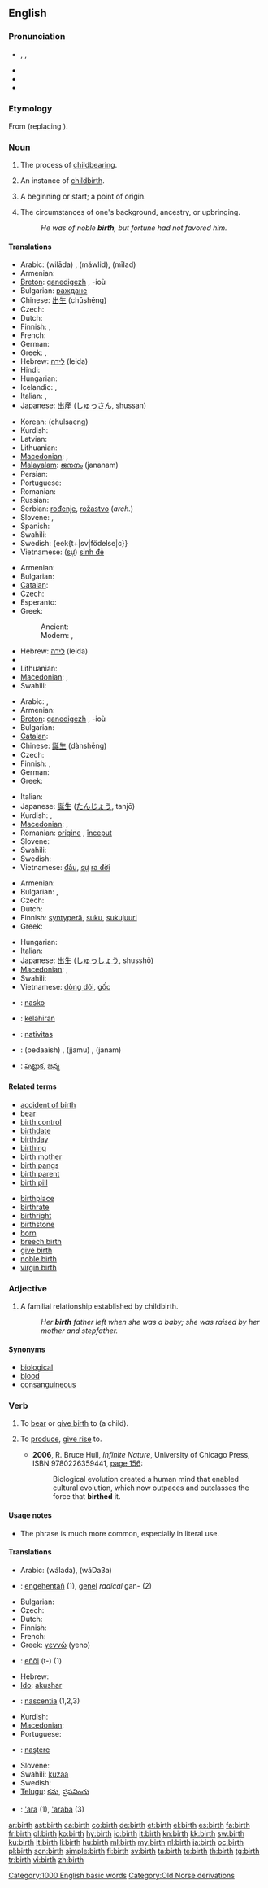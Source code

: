 {{wikipedia|birth (disambiguation)}}
==English==

===Pronunciation===
* {{enPR|bû(r)th}}, {{IPA|/bɜː(ɹ)θ/}}, {{SAMPA|/b3:(r)T/}}
* {{audio|en-us-birth.ogg|Audio (US)}}
* {{rhymes|ɜː(r)θ}}
* {{homophones|berth}}

===Etymology===
{{rfv-sense}} From {{etyl|non}} {{term|byrðr|lang=non}} (replacing {{etyl|ang}} {{term|gebyrd|lang=ang}}).

===Noun===
{{wikipedia}}
{{en-noun|s|-}}

# {{uncountable}} The process of [[childbearing]].
# {{countable}} An instance of [[childbirth]].
# {{countable}} A beginning or start; a point of origin.
# {{uncountable}} The circumstances of one's background, ancestry, or upbringing.
#: ''He was of noble '''birth''', but fortune had not favored him.''

====Translations====
{{trans-top|process of childbearing}}
* Arabic: {{Arab|[[ولادة]]}} (wilāda) {{f}}, {{Arab|[[مولد]]}} (máwlid), {{Arab|[[ميلاد]]}} (mīlad)
* Armenian: {{t-|hy|ծնունդ|tr=çnund}}
* [[Breton]]: [[ganedigezh]] {{f}}, -ioù {{p}}
* Bulgarian: [[раждане]] {{n}}
* Chinese: [[出生]] (chūshēng)
* Czech: {{t-|cs|porod|m}}
* Dutch: {{t+|nl|geboorte|f}}
* Finnish: {{t-|fi|synnyttäminen}}, {{t+|fi|lisääntyminen}}
* French: {{t+|fr|naissance|f}}
* German: {{t+|de|Geburt|f}}
* Greek: {{t+|el|γέννα|f|tr=génna}}, {{t|el|τοκετός|m|tr=toketós}}
* Hebrew: [[לידה]] (leida) {{f}}
* Hindi: {{t+|hi|जन्म|m|xs=Hindi}}
* Hungarian: {{t+|hu|szülés}}
* Icelandic: {{t|is|fæðing|f}}, {{t|is|hingaðburður|m}}
* Italian: {{t+|it|nascita|f}}, {{t+|it|parto|m}}
* Japanese: [[出産]] ([[しゅっさん]], shussan)
{{trans-mid}}
* Korean: {{t|ko|출생}} (chulsaeng)
* Kurdish: {{ku-Arab|[[له‌دایکبوون]]}}
* Latvian: {{t|lv| dzemdēšana;  dzemdības}}
* Lithuanian: {{t|lt|gimdymas|m}}
* [[Macedonian]]: {{t|mk|породување|n|tr=porodúvanje}},  {{t|mk|раѓање|n|tr=ráǵanje}}
* [[Malayalam]]: [[ജനനം]] (jananam)
* Persian: {{t+|fa|تولد}}
* Portuguese: {{t+|pt|nascimento}}
* Romanian: {{t+|ro|naştere|f}}
* Russian: {{t+|ru|рождение|n|tr=roždénije}}
* Serbian: [[rođenje]], [[rožastvo]] (''arch.'')
* Slovene: {{t+|sl|rojstvo|n}}, {{t+|sl|porod|m}}
* Spanish: {{t+|es|nacimiento|m}}
* Swahili: {{t+|sw|zaa|xs=Swahili}}
* Swedish: {eek{t+|sv|födelse|c}}
* Vietnamese: ([[sự]]) [[sinh đẻ]]
{{trans-bottom}}

{{trans-top|instance of childbirth}}
* Armenian: {{t-|hy|ծնունդ|tr=çnund}}
* Bulgarian: {{t|bg|раждане|n}}
* [[Catalan]]: {{t+|ca|part|m}}
* Czech: {{t-|cs|narození|n}}
* Esperanto: {{t-|eo|naskiĝo|xs=Esperanto}}
* Greek:
*: Ancient: {{tø|grc|τοκετός|tr=toketos|sc=polytonic}}
*: Modern: {{t+|el|γέννα|f|tr=génna}}, {{t|el|τοκετός|m|tr=toketós}}
{{trans-mid}}
* Hebrew: [[לידה]] (leida) {{f}}
* {{trreq|Latin}}
* Lithuanian: {{t|lt|gimimas|m}}
* [[Macedonian]]: {{t|mk|породување|n|tr=porodúvanje}},  {{t|mk|раѓање|n|tr=ráǵanje}}
* Swahili: {{t+|sw|zaliwa|xs=Swahili}}
{{trans-bottom}}

{{trans-top|beginning or start; a point of origin}}
* Arabic: {{t-|ar|ولادة|f|tr=wilāda}}, {{t-|ar|بداية|f}}
* Armenian: {{t-|hy|սկիզբ|tr=skizb}}
* [[Breton]]: [[ganedigezh]] {{f}}, -ioù {{p}}
* Bulgarian: {{t+|bg|начало|n}}
* [[Catalan]]: {{t+|ca|part|m}}
* Chinese: [[誕生]] (dànshēng)
* Czech: {{t-|cs|zrod|m}}
* Finnish: {{t+|fi|alku}}, {{t+|fi|syntymä}}
* German: {{t+|de|Geburt|f}}
* Greek: {{t+|el|γέννηση|f|tr=génnisi}}
{{trans-mid}}
* Italian: {{t+|it|nascita|f}}
* Japanese: [[誕生]] ([[たんじょう]], tanjō)
* Kurdish: {{ku-Arab|[[سه‌ره‌تا]]}}, {{ku-Arab|[[له‌دایکبوون]]}}
* [[Macedonian]]: {{t|mk|раѓање|n|tr=ráǵanje}},  {{t|mk|зародиш|m|tr=zárodiš}}
* Romanian: [[origine]] {{f}}, [[început]] {{n}}
* Slovene: {{t+|sl|rojstvo|n}}
* Swahili: {{t|sw|zaliw|xs=Swahili}}
* Swedish: {{t+|sv|början|c}}
* Vietnamese: [[đầu]], [[sự]] [[ra đời]]
{{trans-bottom}}

{{trans-top|circumstances of one's background}}
* Armenian: {{t-|hy|ծնունդ|tr=çnund}}
* Bulgarian: {{t+|bg|произход|m}}, {{t+|bg|потекло|n}}
* Czech: {{t-|cs|původ|m}}
* Dutch: {{t+|nl|afkomst|f}}
* Finnish: [[syntyperä]], [[suku]], [[sukujuuri]]
* Greek: {{t|el|καταγωγή|f|tr=katagogí}}
{{trans-mid}}
* Hungarian: {{t|hu|származás}}
* Italian: {{t+|it|nascita|f}}
* Japanese: [[出生]] ([[しゅっしょう]], shusshō)
* [[Macedonian]]: {{t-|mk|потекло|n|tr=póteklo}},  {{t-|mk|род|m|tr=rod}}
* Swahili: {{t+|sw|zaliwa|xs=Swahili}}
* Vietnamese: [[dòng dõi]], [[gốc]]
{{trans-bottom}}

{{checktrans-top}}
* {{ttbc|Ido}}: [[nasko]]
* {{ttbc|Indonesian}}: [[lahir|kelahiran]]
* {{ttbc|Latin}}: [[nativitas]] {{f}}
{{trans-mid}}
* {{ttbc|Sindhi}}: {{sd-Arab|[[پيدائِش]]}} (pedaaish) {{f}}, {{sd-Arab|[[ڄَمُ]]}} (jjamu) {{m}}, {{sd-Arab|[[جَنَمُ]]}} (janam) {{m}}
* {{ttbc|Telugu}}: [[పుట్టుక]], [[జన్మ]]
{{trans-bottom}}

====Related terms====
{{rel-top}}
* [[accident of birth]]
* [[bear]]
* [[birth control]]
* [[birthdate]]
* [[birthday]]
* [[birthing]]
* [[birth mother]]
* [[birth pangs]]
* [[birth parent]]
* [[birth pill]]
{{rel-mid}}
* [[birthplace]]
* [[birthrate]]
* [[birthright]]
* [[birthstone]]
* [[born]]
* [[breech birth]]
* [[give birth]]
* [[noble birth]]
* [[virgin birth]]
{{rel-bottom}}

===Adjective===
{{en-adj|-}}

# A familial relationship established by childbirth.
#: ''Her '''birth''' father left when she was a baby; she was raised by her mother and stepfather.''

====Synonyms====
* [[biological]]
* [[blood]]
* [[consanguineous]]

===Verb===
{{en-verb}}

# {{dated|or|regional}} To [[bear]] or [[give birth]] to (a child).
# {{figurative}} To [[produce]], [[give rise]] to.
#* '''2006''', R. Bruce Hull, ''Infinite Nature'', University of Chicago Press, ISBN 9780226359441, [http://books.google.com/books?id=1gOZ1K3CyQAC&pg=PA156&dq=birthed page 156]:
#*: Biological evolution created a human mind that enabled cultural evolution, which now outpaces and outclasses the force that '''birthed''' it.

====Usage notes====
* The phrase {{term|give birth|give birth (to)}} is much more common, especially in literal use.

====Translations====
{{trans-top|to give birth (to)}}
* Arabic: {{Arab|[[ولد]]}} (wálada), {{Arab|[[وضع]]}} (wáDa3a)
* {{ttbc|Breton}}: [[engehentañ]] (1), [[genel]] ''radical'' gan- (2)
* Bulgarian: {{t+|bg|раждам}}
* Czech: {{t-|cs|porodit}}
* Dutch: {{t+|nl|baren}}
* Finnish: {{t+|fi|synnyttää}}
* French: {{t+|fr|accoucher}}
* Greek: [[γεννώ]] (yeno)
* {{ttbc|Guaraní}}: [[eñõi]] (t-) (1)
* Hebrew: {{t-|he|הוליד|alt=הוֹלִיד|tr=holíd}} {{qualifier|also used of men}}
* [[Ido]]: [[akushar]]
{{trans-mid}}
* {{ttbc|Interlingua}}: [[nascentia]] (1,2,3)
* Kurdish: {{ku-Arab|[[مناڵبوون]]}}
* [[Macedonian]]: {{t|mk|раѓа|tr=ráǵa}}
* Portuguese: {{t+|pt|dar à luz}}
* {{ttbc|Romanian}}: [[naştere]] {{f}}
* Slovene: {{t+|sl|roditi}}
* Swahili: [[kuzaa]]
* Swedish: {{t+|sv|föda}}
* [[Telugu]]: [[కను]], [[ప్రసవించు]]
* {{ttbc|Tupinambá}}: [['ara]] (1), [['araba]] (3)
{{trans-bottom}}

[[Category:1000 English basic words]]
[[Category:Old Norse derivations]]

[[ar:birth]]
[[ast:birth]]
[[ca:birth]]
[[co:birth]]
[[de:birth]]
[[et:birth]]
[[el:birth]]
[[es:birth]]
[[fa:birth]]
[[fr:birth]]
[[gl:birth]]
[[ko:birth]]
[[hy:birth]]
[[io:birth]]
[[it:birth]]
[[kn:birth]]
[[kk:birth]]
[[sw:birth]]
[[ku:birth]]
[[lt:birth]]
[[li:birth]]
[[hu:birth]]
[[ml:birth]]
[[my:birth]]
[[nl:birth]]
[[ja:birth]]
[[oc:birth]]
[[pl:birth]]
[[scn:birth]]
[[simple:birth]]
[[fi:birth]]
[[sv:birth]]
[[ta:birth]]
[[te:birth]]
[[th:birth]]
[[tg:birth]]
[[tr:birth]]
[[vi:birth]]
[[zh:birth]]